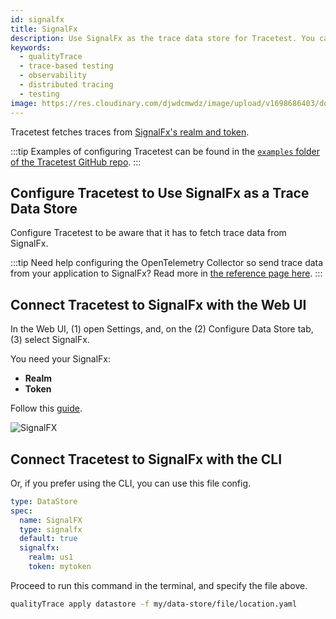 ```yaml
---
id: signalfx
title: SignalFx
description: Use SignalFx as the trace data store for Tracetest. You can use the native connection from Tracetest to pull telemetry data directly from SignalFx.
keywords:
  - qualityTrace
  - trace-based testing
  - observability
  - distributed tracing
  - testing
image: https://res.cloudinary.com/djwdcmwdz/image/upload/v1698686403/docs/Blog_Thumbnail_14_rsvkmo.jpg
---
```


Tracetest fetches traces from [SignalFx's realm and token](https://docs.splunk.com/Observability/references/organizations.html).

:::tip
Examples of configuring Tracetest can be found in the [`examples` folder of the Tracetest GitHub repo](https://github.com/intelops/qualityTrace/tree/main/examples).
:::

## Configure Tracetest to Use SignalFx as a Trace Data Store

Configure Tracetest to be aware that it has to fetch trace data from SignalFx.

:::tip
Need help configuring the OpenTelemetry Collector so send trace data from your application to SignalFx? Read more in [the reference page here](/configuration/opentelemetry-collector-configuration-file-reference).
:::

## Connect Tracetest to SignalFx with the Web UI

In the Web UI, (1) open Settings, and, on the (2) Configure Data Store tab, (3) select SignalFx.

You need your SignalFx:

- **Realm**
- **Token**

Follow this [guide](https://docs.splunk.com/Observability/references/organizations.html).

![SignalFX](../img/SignalFX-settings.png)


## Connect Tracetest to SignalFx with the CLI

Or, if you prefer using the CLI, you can use this file config.

```yaml
type: DataStore
spec:
  name: SignalFX
  type: signalfx
  default: true
  signalfx:
    realm: us1
    token: mytoken
```

Proceed to run this command in the terminal, and specify the file above.

```bash
qualityTrace apply datastore -f my/data-store/file/location.yaml
```
